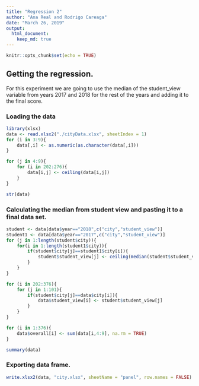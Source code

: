 ```yaml
---
title: "Regression 2"
author: "Ana Real and Rodrigo Careaga"
date: "March 26, 2019"
output: 
  html_document:
    keep_md: true
---
```


```r
knitr::opts_chunk$set(echo = TRUE)
```

## Getting the regression.

For this experiment we are going to use the median of the student_view variable from years 2017 and 2018 for the rest of the years and adding it to the final score.

### Loading the data

```r
library(xlsx)
data <- read.xlsx2("./cityData.xlsx", sheetIndex = 1)
for (i in 3:9){
    data[,i] <- as.numeric(as.character(data[,i]))
}

for (j in 4:9){
    for (i in 202:276){
        data[i,j] <- ceiling(data[i,j])
    }
}

str(data)
```

### Calculating the median from student view and pasting it to a final data set.

```r

student <- data[data$year=="2018",c("city","student_view")]
student1 <- data[data$year=="2017",c("city","student_view")]
for (j in 1:length(student$city)){
    for(i in 1:length(student1$city)){
        if(student$city[j]==student1$city[i]){
            student$student_view[j] <- ceiling(median(student$student_view[j]:student1$student_view[i]))
        }
    }
}

for (i in 202:376){
    for (j in 1:101){
        if(student$city[j]==data$city[i]){
            data$student_view[i] <- student$student_view[j]
        }
    }
}

for (i in 1:376){
    data$overall[i] <- sum(data[i,4:9], na.rm = TRUE)
}

summary(data)
```

### Exporting data frame.

```r
write.xlsx2(data, "city.xlsx", sheetName = "panel", row.names = FALSE)
```